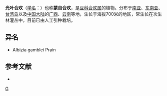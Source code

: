 {{Speciesbox
| genus = Albizia
| species = lucidior
| authority = (Steud.) Nielsen
| synonyms = 
* ''Albizia bracteata''
* ''Feuilleea lucida''
* ''Mimosa lucida''
* ''Inga lucidior''
* ''Albizia meyeri''
* ''Albizia lucida''
}}

'''光叶合欢'''（[[学名|学名]]：{{lang|la|''Albizia lucidior''}}）也称'''蒙自合欢'''，是[[豆科|豆科]][[合欢属|合欢属]]的植物。分布于[[南亚|南亚]]、[[东南亚|东南亚]]、[[台湾岛|台湾岛]]以及[[中国大陆|中国大陆]]的[[广西|广西]]、[[云南|云南]]等地，生长于海拔700米的地区，常生长在次生林灌丛中，目前已由人工引种栽培。

== 异名 ==
* Albizia gamblei Prain

== 参考文献 ==
<div class="references-small">
* {{cite web| url =http://www.bioinfo.cn/db05/KmzwSpecies.php?action=view&id=13576| title =光叶合欢| work =《中国高等植物数据库全库》| publisher =中国科学院微生物研究所| author =昆明植物研究所| accessdate =2009-02-24| deadurl =yes| archiveurl =https://web.archive.org/web/20160305045315/http://www.bioinfo.cn/db05/KmzwSpecies.php?action=view&id=13576| archivedate =2016-03-05}}
</div>
{{Taxonbar|from=Q10890114}}

[[Category:合欢属|G]]


{{植物小作品}}